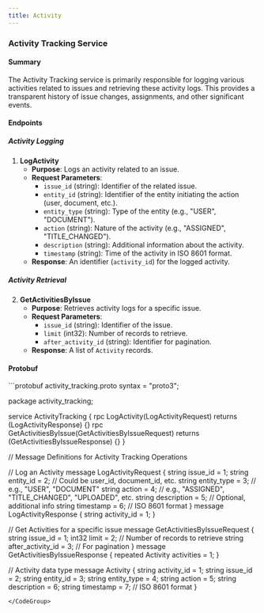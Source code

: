 ```yaml
---
title: Activity
---
```

### Activity Tracking Service

#### Summary

The Activity Tracking service is primarily responsible for logging various activities related to issues and retrieving these activity logs. This provides a transparent history of issue changes, assignments, and other significant events.

#### Endpoints

##### Activity Logging

1. **LogActivity**
    - **Purpose**: Logs an activity related to an issue.
    - **Request Parameters**:
        - `issue_id` (string): Identifier of the related issue.
        - `entity_id` (string): Identifier of the entity initiating the action (user, document, etc.).
        - `entity_type` (string): Type of the entity (e.g., "USER", "DOCUMENT").
        - `action` (string): Nature of the activity (e.g., "ASSIGNED", "TITLE_CHANGED").
        - `description` (string): Additional information about the activity.
        - `timestamp` (string): Time of the activity in ISO 8601 format.
    - **Response**: An identifier (`activity_id`) for the logged activity.

##### Activity Retrieval

2. **GetActivitiesByIssue**
    - **Purpose**: Retrieves activity logs for a specific issue.
    - **Request Parameters**:
        - `issue_id` (string): Identifier of the issue.
        - `limit` (int32): Number of records to retrieve.
        - `after_activity_id` (string): Identifier for pagination.
    - **Response**: A list of `Activity` records.

#### Protobuf

<CodeGroup>
```protobuf activity_tracking.proto
syntax = "proto3";

package activity_tracking;

service ActivityTracking {
  rpc LogActivity(LogActivityRequest) returns (LogActivityResponse) {}
  rpc GetActivitiesByIssue(GetActivitiesByIssueRequest) returns (GetActivitiesByIssueResponse) {}
}

// Message Definitions for Activity Tracking Operations

// Log an Activity
message LogActivityRequest {
  string issue_id = 1;
  string entity_id = 2; // Could be user_id, document_id, etc.
  string entity_type = 3; // e.g., "USER", "DOCUMENT"
  string action = 4; // e.g., "ASSIGNED", "TITLE_CHANGED", "UPLOADED", etc.
  string description = 5; // Optional, additional info
  string timestamp = 6; // ISO 8601 format
}
message LogActivityResponse {
  string activity_id = 1;
}

// Get Activities for a specific issue
message GetActivitiesByIssueRequest {
  string issue_id = 1;
  int32 limit = 2; // Number of records to retrieve
  string after_activity_id = 3; // For pagination
}
message GetActivitiesByIssueResponse {
  repeated Activity activities = 1;
}

// Activity data type
message Activity {
  string activity_id = 1;
  string issue_id = 2;
  string entity_id = 3;
  string entity_type = 4;
  string action = 5;
  string description = 6;
  string timestamp = 7; // ISO 8601 format
}
```
</CodeGroup>